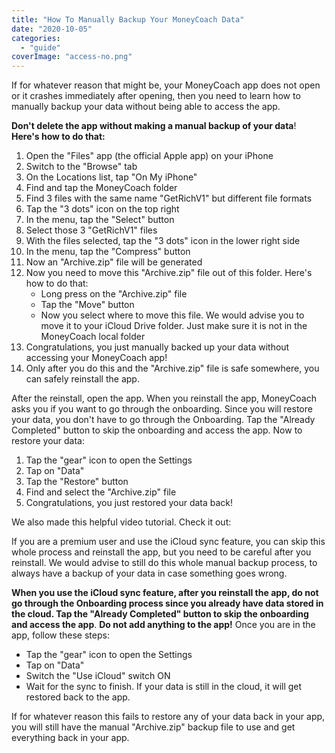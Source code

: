 ```yaml
---
title: "How To Manually Backup Your MoneyCoach Data"
date: "2020-10-05"
categories: 
  - "guide"
coverImage: "access-no.png"
---
```


If for whatever reason that might be, your MoneyCoach app does not open or it crashes immediately after opening, then you need to learn how to manually backup your data without being able to access the app.

**Don't delete the app without making a manual backup of your data**! **Here's how to do that:**

1. Open the "Files" app (the official Apple app) on your iPhone
2. Switch to the "Browse" tab
3. On the Locations list, tap "On My iPhone"
4. Find and tap the MoneyCoach folder
5. Find 3 files with the same name "GetRichV1" but different file formats
6. Tap the "3 dots" icon on the top right
7. In the menu, tap the "Select" button
8. Select those 3 "GetRichV1" files
9. With the files selected, tap the "3 dots" icon in the lower right side
10. In the menu, tap the "Compress" button
11. Now an "Archive.zip" file will be generated
12. Now you need to move this "Archive.zip" file out of this folder. Here's how to do that:
    - Long press on the "Archive.zip" file
    - Tap the "Move" button
    - Now you select where to move this file. We would advise you to move it to your iCloud Drive folder. Just make sure it is not in the MoneyCoach local folder
13. Congratulations, you just manually backed up your data without accessing your MoneyCoach app!
14. Only after you do this and the "Archive.zip" file is safe somewhere, you can safely reinstall the app.

After the reinstall, open the app. When you reinstall the app, MoneyCoach asks you if you want to go through the onboarding. Since you will restore your data, you don't have to go through the Onboarding. Tap the "Already Completed" button to skip the onboarding and access the app. Now to restore your data:

1. Tap the "gear" icon to open the Settings
2. Tap on "Data"
3. Tap the "Restore" button
4. Find and select the "Archive.zip" file
5. Congratulations, you just restored your data back!

We also made this helpful video tutorial. Check it out:

<YouTube url="https://youtu.be/gHy3uCDe3Qg" />

If you are a premium user and use the iCloud sync feature, you can skip this whole process and reinstall the app, but you need to be careful after you reinstall. We would advise to still do this whole manual backup process, to always have a backup of your data in case something goes wrong.

**When you use the iCloud sync feature, after you reinstall the app, do not go through the Onboarding process since you already have data stored in the cloud. Tap the "Already Completed" button to skip the onboarding and access the app**. **Do not add anything to the app!** Once you are in the app, follow these steps:

- Tap the "gear" icon to open the Settings
- Tap on "Data"
- Switch the "Use iCloud" switch ON
- Wait for the sync to finish. If your data is still in the cloud, it will get restored back to the app.

If for whatever reason this fails to restore any of your data back in your app, you will still have the manual "Archive.zip" backup file to use and get everything back in your app.
